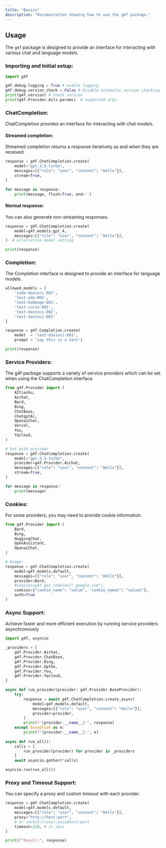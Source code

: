 ```yaml
---
title: "Basics"
description: "Documentation showing how to use the g4f package."
---
```


## Usage

The `g4f` package is designed to provide an interface for interacting with various chat and language models. 

### Importing and Initial setup:

```py
import g4f

g4f.debug.logging = True # enable logging
g4f.debug.version_check = False # Disable automatic version checking
print(g4f.version) # check version
print(g4f.Provider.Ails.params)  # supported args
```

### ChatCompletion:

ChatCompletion provides an interface for interacting with chat models.

#### Streamed completion:
Streamed completion returns a response iteratively as and when they are received.

```py
response = g4f.ChatCompletion.create(
    model="gpt-3.5-turbo",
    messages=[{"role": "user", "content": "Hello"}],
    stream=True,
)

for message in response:
    print(message, flush=True, end='')
```

#### Normal response:

You can also generate non-streaming responses.

```py
response = g4f.ChatCompletion.create(
    model=g4f.models.gpt_4,
    messages=[{"role": "user", "content": "Hello"}],
)  # alternative model setting

print(response)
```

### Completion:

The Completion interface is designed to provide an interface for language models.

```py
allowed_models = [
    'code-davinci-002',
    'text-ada-001',
    'text-babbage-001',
    'text-curie-001',
    'text-davinci-002',
    'text-davinci-003'
]

response = g4f.Completion.create(
    model  = 'text-davinci-003',
    prompt = 'say this is a test')

print(response)
```

### Service Providers:

The g4f package supports a variety of service providers which can be set when using the ChatCompletion interface.

```py
from g4f.Provider import (
    AItianhu,
    Aichat,
    Bard,
    Bing,
    ChatBase,
    ChatgptAi,
    OpenaiChat,
    Vercel,
    You,
    Yqcloud,
)

# Set with provider
response = g4f.ChatCompletion.create(
    model="gpt-3.5-turbo",
    provider=g4f.Provider.Aichat,
    messages=[{"role": "user", "content": "Hello"}],
    stream=True,
)

for message in response:
    print(message)
```

### Cookies:

For some providers, you may need to provide cookie information.

```py
from g4f.Provider import (
    Bard,
    Bing,
    HuggingChat,
    OpenAssistant,
    OpenaiChat,
)

# Usage:
response = g4f.ChatCompletion.create(
    model=g4f.models.default,
    messages=[{"role": "user", "content": "Hello"}],
    provider=Bard,
    #cookies=g4f.get_cookies(".google.com"),
    cookies={"cookie_name": "value", "cookie_name2": "value2"},
    auth=True
)
```

### Async Support:

Achieve faster and more efficient execution by running service providers asynchronously.

```py
import g4f, asyncio

_providers = [
    g4f.Provider.Aichat,
    g4f.Provider.ChatBase,
    g4f.Provider.Bing,
    g4f.Provider.GptGo,
    g4f.Provider.You,
    g4f.Provider.Yqcloud,
]

async def run_provider(provider: g4f.Provider.BaseProvider):
    try:
        response = await g4f.ChatCompletion.create_async(
            model=g4f.models.default,
            messages=[{"role": "user", "content": "Hello"}],
            provider=provider,
        )
        print(f"{provider.__name__}:", response)
    except Exception as e:
        print(f"{provider.__name__}:", e)
      
async def run_all():
    calls = [
        run_provider(provider) for provider in _providers
    ]
    await asyncio.gather(*calls)

asyncio.run(run_all())
```

### Proxy and Timeout Support:

You can specify a proxy and custom timeout with each provider.

```py
response = g4f.ChatCompletion.create(
    model=g4f.models.default,
    messages=[{"role": "user", "content": "Hello"}],
    proxy="http://host:port",
    # or socks5://user:pass@host:port
    timeout=120, # in secs
)

print(f"Result:", response)
```
